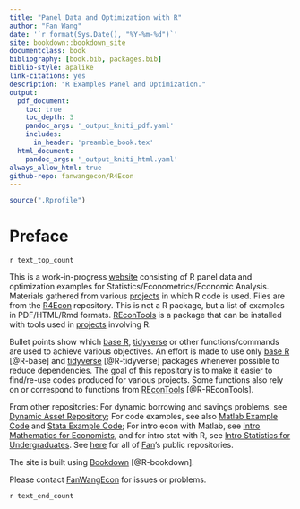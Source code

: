 ```yaml
---
title: "Panel Data and Optimization with R"
author: "Fan Wang"
date: '`r format(Sys.Date(), "%Y-%m-%d")`'
site: bookdown::bookdown_site
documentclass: book
bibliography: [book.bib, packages.bib]
biblio-style: apalike
link-citations: yes
description: "R Examples Panel and Optimization."
output:
  pdf_document:
    toc: true
    toc_depth: 3
    pandoc_args: '_output_kniti_pdf.yaml'
    includes:
      in_header: 'preamble_book.tex'
  html_document:
    pandoc_args: '_output_kniti_html.yaml'
always_allow_html: true
github-repo: fanwangecon/R4Econ
---
```


```r
source(".Rprofile")
```

# Preface {-}

`r text_top_count`

This is a work-in-progress [website](https://fanwangecon.github.io/R4Econ/) consisting of R panel data and optimization examples for Statistics/Econometrics/Economic Analysis. Materials gathered from various [projects](https://fanwangecon.github.io/research) in which R code is used. Files are from the [R4Econ](https://github.com/FanWangEcon/R4Econ) repository. This is not a R package, but a list of examples in PDF/HTML/Rmd formats. [REconTools](https://fanwangecon.github.io/REconTools/) is a package that can be installed with tools used in [projects](https://fanwangecon.github.io/research) involving R.

Bullet points show which [base R](https://www.rdocumentation.org/packages/base/versions/3.5.2), [tidyverse](https://www.tidyverse.org/) or other functions/commands are used to achieve various objectives. An effort is made to use only [base R](https://www.rdocumentation.org/packages/base/versions/3.5.2) [@R-base] and [tidyverse](https://www.tidyverse.org/) [@R-tidyverse] packages whenever possible to reduce dependencies. The goal of this repository is to make it easier to find/re-use codes produced for various projects. Some functions also rely on or correspond to functions from [REconTools](https://fanwangecon.github.io/REconTools/) [@R-REconTools].

From other repositories: For dynamic borrowing and savings problems, see [Dynamic Asset Repository](https://fanwangecon.github.io/CodeDynaAsset/); For code examples, see also [Matlab Example Code](https://fanwangecon.github.io/M4Econ/) and [Stata Example Code](https://fanwangecon.github.io/Stata4Econ/); For intro econ with Matlab, see [Intro Mathematics for Economists](https://fanwangecon.github.io/Math4Econ/), and for intro stat with R, see [Intro Statistics for Undergraduates](https://fanwangecon.github.io/Stat4Econ/). See [here](https://github.com/FanWangEcon) for all of [Fan](https://fanwangecon.github.io/)'s public repositories.

The site is built using [Bookdown](https://bookdown.org/) [@R-bookdown].

Please contact [FanWangEcon](https://fanwangecon.github.io/) for issues or problems.

`r text_end_count`
